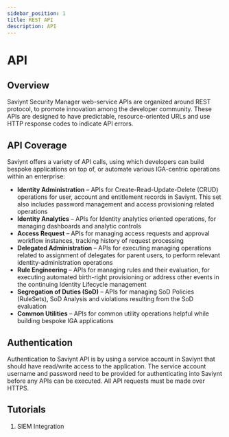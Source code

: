 ```yaml
---
sidebar_position: 1
title: REST API
description: API
---
```


# API

## Overview

Saviynt Security Manager web-service APIs are organized around REST protocol, to promote innovation among the developer community. These APIs are designed to have predictable, resource-oriented URLs and use HTTP response codes to indicate API errors.

## API Coverage

Saviynt offers a variety of API calls, using which developers can build bespoke applications on top of, or automate various IGA-centric operations within an enterprise:

* **Identity Administration** – APIs for Create-Read-Update-Delete (CRUD) operations for user, account and entitlement records in Saviynt. This set also includes password management and access provisioning related operations
* **Identity Analytics** – APIs for Identity analytics oriented operations, for managing dashboards and analytic controls
* **Access Request** – APIs for managing access requests and approval workflow instances, tracking history of request processing
* **Delegated Administration** – APIs for executing managing operations related to assignment of delegates for parent users, to perform relevant identity-administration operations
* **Rule Engineering** – APIs for managing rules and their evaluation, for executing automated birth-right provisioning or address other events in the continuing Identity Lifecycle management
* **Segregation of Duties (SoD)** – APIs for managing SoD Policies (RuleSets), SoD Analysis and violations resulting from the SoD evaluation
* **Common Utilities** – APIs for common utility operations helpful while building bespoke IGA applications

## Authentication

Authentication to Saviynt API is by using a service account in Saviynt that should have read/write access to the application. The service account username and password need to be provided for authenticating into Saviynt before any APIs can be executed. All API requests must be made over HTTPS.

## Tutorials

1. SIEM Integration